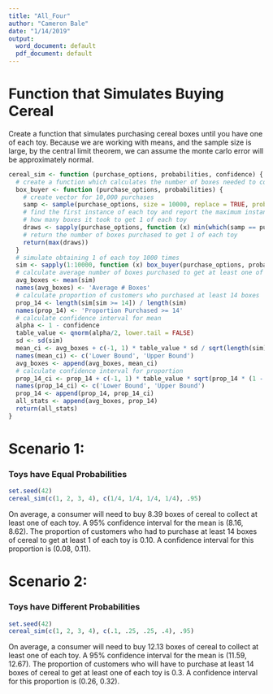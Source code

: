```yaml
---
title: "All_Four"
author: "Cameron Bale"
date: "1/14/2019"
output:
  word_document: default
  pdf_document: default
---
```


# Function that Simulates Buying Cereal

Create a function that simulates purchasing cereal boxes until you have one of each toy.
Because we are working with means, and the sample size is large, by the central limit theorem,
we can assume the monte carlo error will be approximately normal.
```r
cereal_sim <- function (purchase_options, probabilities, confidence) {
  # create a function which calculates the number of boxes needed to collect 1 of each toy
  box_buyer <- function (purchase_options, probabilities) {
    # create vector for 10,000 purchases
    samp <- sample(purchase_options, size = 10000, replace = TRUE, prob = probabilities)
    # find the first instance of each toy and report the maximum instance. This represents
    # how many boxes it took to get 1 of each toy
    draws <- sapply(purchase_options, function (x) min(which(samp == purchase_options[x])))
    # return the number of boxes purchased to get 1 of each toy
    return(max(draws))
  }
  # simulate obtaining 1 of each toy 1000 times
  sim <- sapply(1:10000, function (x) box_buyer(purchase_options, probabilities))
  # calculate average number of boxes purchased to get at least one of each toy
  avg_boxes <- mean(sim)
  names(avg_boxes) <- 'Average # Boxes'
  # calculate proportion of customers who purchased at least 14 boxes
  prop_14 <- length(sim[sim >= 14]) / length(sim)
  names(prop_14) <- 'Proportion Purchased >= 14'
  # calculate confidence interval for mean
  alpha <- 1 - confidence
  table_value <- qnorm(alpha/2, lower.tail = FALSE)
  sd <- sd(sim)
  mean_ci <- avg_boxes + c(-1, 1) * table_value * sd / sqrt(length(sim))
  names(mean_ci) <- c('Lower Bound', 'Upper Bound')
  avg_boxes <- append(avg_boxes, mean_ci)
  # calculate confidence interval for proportion
  prop_14_ci <- prop_14 + c(-1, 1) * table_value * sqrt(prop_14 * (1 - prop_14) / length(sim))
  names(prop_14_ci) <- c('Lower Bound', 'Upper Bound')
  prop_14 <- append(prop_14, prop_14_ci)
  all_stats <- append(avg_boxes, prop_14)
  return(all_stats)
}
```

# Scenario 1:
### Toys have Equal Probabilities

```r
set.seed(42)
cereal_sim(c(1, 2, 3, 4), c(1/4, 1/4, 1/4, 1/4), .95)
```
On average, a consumer will need to buy 8.39 boxes of cereal to collect at least one of each
toy. A 95% confidence interval for the mean is (8.16, 8.62). The proportion of customers who had
to purchase at least 14 boxes of cereal to get at least 1 of each toy is 0.10. A confidence
interval for this proportion is (0.08, 0.11).

# Scenario 2:
### Toys have Different Probabilities

```r
set.seed(42)
cereal_sim(c(1, 2, 3, 4), c(.1, .25, .25, .4), .95)
```
On average, a consumer will need to buy 12.13 boxes of cereal to collect at least one of each 
toy. A 95% confidence interval for the mean is (11.59, 12.67). The proportion of customers who 
will have to purchase at least 14 boxes of cereal to get at least one of each toy is 0.3. A
confidence interval for this proportion is (0.26, 0.32).